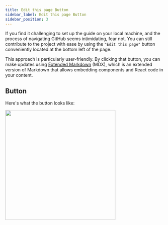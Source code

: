 ```yaml
---
title: Edit this page Button
sidebar_label: Edit this page Button
sidebar_position: 3
---
```


If you find it challenging to set up the guide on your local machine, and the process of navigating GitHub seems intimidating, fear not. You can still contribute to the project with ease by using the `"Edit this page"` button conveniently located at the bottom left of the page. 

This approach is particularly user-friendly. By clicking that button, you can make updates using [Extended Markdown](https://www.markdownguide.org/extended-syntax/) (MDX), which is an extended version of Markdown that allows embedding components and React code in your content.

## Button

Here's what the button looks like:

<img src="/contributing/edit-this-page-button.png" width="350px" />


